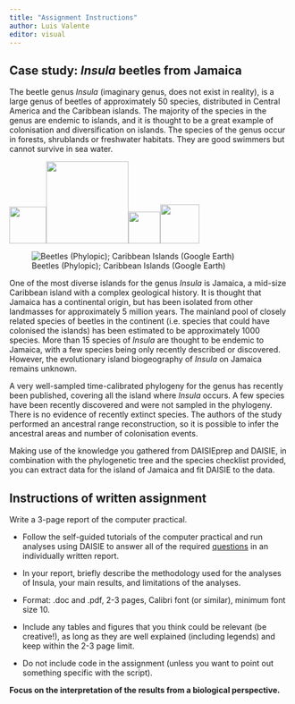 ```yaml
---
title: "Assignment Instructions"
author: Luis Valente
editor: visual
---
```


## Case study: *Insula* beetles from Jamaica {#sec-assignment}

The beetle genus *Insula* (imaginary genus, does not exist in reality), is a large genus of beetles of approximately 50 species, distributed in Central America and the Caribbean islands. The majority of the species in the genus are endemic to islands, and it is thought to be a great example of colonisation and diversification on islands. The species of the genus occur in forests, shrublands or freshwater habitats. They are good swimmers but cannot survive in sea water.

![](images/beetle4-01.png){width="66"}![](images/beetle1-01.png){width="147"}![](images/beetle3-01.png){width="57"}![](images/beetle2-01.png){width="70"}

![Beetles (Phylopic); Caribbean Islands (Google Earth)](images/Caribbean_Google_Earth.png)

One of the most diverse islands for the genus *Insula* is Jamaica, a mid-size Caribbean island with a complex geological history. It is thought that Jamaica has a continental origin, but has been isolated from other landmasses for approximately 5 million years. The mainland pool of closely related species of beetles in the continent (i.e. species that could have colonised the islands) has been estimated to be approximately 1000 species. More than 15 species of *Insula* are thought to be endemic to Jamaica, with a few species being only recently described or discovered. However, the evolutionary island biogeography of *Insula* on Jamaica remains unknown.

A very well-sampled time-calibrated phylogeny for the genus has recently been published, covering all the island where *Insula* occurs. A few species have been recently discovered and were not sampled in the phylogeny. There is no evidence of recently extinct species. The authors of the study performed an ancestral range reconstruction, so it is possible to infer the ancestral areas and number of colonisation events.

Making use of the knowledge you gathered from DAISIEprep and DAISIE, in combination with the phylogenetic tree and the species checklist provided, you can extract data for the island of Jamaica and fit DAISIE to the data.

## Instructions of written assignment

Write a 3-page report of the computer practical.

-   Follow the self-guided tutorials of the computer practical and run analyses using DAISIE to answer all of the required [questions](#sec-questions) in an individually written report.

-   In your report, briefly describe the methodology used for the analyses of Insula, your main results, and limitations of the analyses.

-   Format: .doc and .pdf, 2-3 pages, Calibri font (or similar), minimum font size 10.

-   Include any tables and figures that you think could be relevant (be creative!), as long as they are well explained (including legends) and keep within the 2-3 page limit.

-   Do not include code in the assignment (unless you want to point out something specific with the script).

**Focus on the interpretation of the results from a biological perspective.**
